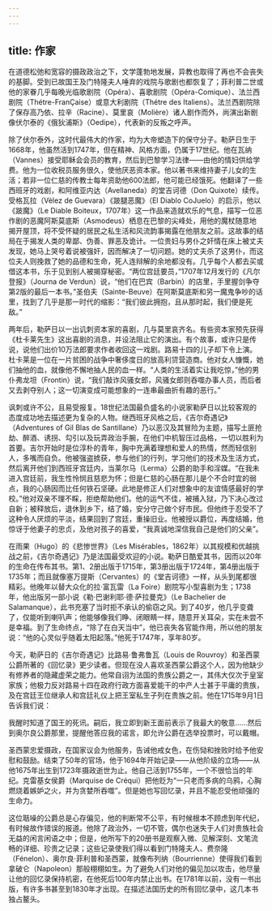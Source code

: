 ```yaml
---
---
---
```

title: 作家
---




在道德松弛和宽容的摄政政治之下，文学蓬勃地发展，异教也取得了再也不会丧失的基脚。受到已故国王及门特隆夫人唾弃的戏院与歌剧也都恢复了；菲利普二世或他的家眷几乎每晚光临歌剧院（Opéra）、喜歌剧院（Opéra-Comique）、法兰西剧院（Thétre-FranÇaise）或意大利剧院（Thétre des Italiens）。法兰西剧院除了保存高乃依、拉辛（Racine）、莫里哀（Molière）诸人剧作而外，尚演出新剧像伏尔泰的《俄狄浦斯》（Oedipe），代表新的反叛之呼声。

除了伏尔泰外，这时代最伟大的作家，均为大帝塑造下的保守分子。勒萨日生于1668年，他虽然活到1747年，但在精神、风格方面，仍属于17世纪。他在瓦纳（Vannes）接受耶稣会会员的教育，然后到巴黎学习法律——由他的情妇供给学费。他为一位收税员服务很久，使他厌恶资本家。他以著书来维持妻子儿女的生活；若非一位仁慈的传教士每年资助他600法郎，他可能已经饿死。他翻译了一些西班牙的戏剧，和阿维亚内达（Avellaneda）的堂吉诃德（Don Quixote）续传。受格瓦拉（Vèlez de Guevara）《跛腿恶魔》（El Diablo CoJuelo）的启示，他以《跛魔》（Le Diable Boiteux，1707年）这一作品来造就欢乐的气息，描写一位恶作剧的恶魔阿斯莫底斯（Asmodeus）栖息在巴黎的尖峰处，用他的魔杖随意地揭开屋顶，将不受怀疑的居民之私生活和风流韵事揭露在他朋友之前。这故事的结局在于揭发人类的卑鄙、伪善、罪恶及诡计。一位贵妇与男仆之奸情在床上被丈夫发现，她马上哭号着说被强奸，因而解决了一切问题。她的丈夫杀了这男仆，而这位夫人则挽救了她的品德和生命，死人连辩解的余地都没有。几乎每个人都去买或借这本书，乐于见到别人被揭穿秘密。“两位宫廷要员，”1707年12月发行的《凡尔登报》（Journa de Verdun）说，“他们在巴宾（Barbin）的店里，手里握剑争夺第2版的最后一本书。”圣伯夫（Sainte-Beuve）在阿斯莫底斯和另一魔鬼争吵的话里，找到了几乎是那一时代的缩影：“我们彼此拥抱，且从那时起，我们便是死敌。”

两年后，勒萨日以一出讥刺资本家的喜剧，几与莫里哀齐名。有些资本家预先获得《杜卡莱先生》这出喜剧的消息，并设法阻止它的演出。有个故事，或许只是传说，说他们出价10万法郎要求作者收回这一戏剧。路易十四的儿子却下令上演。杜卡莱是一位在一片贫困的战争中奢侈度日的放高利贷营造商。他对女人慷慨，她们抽他的血，就像他不懈地抽人民的血一样。“人类的生活着实让我吃惊，”他的男仆弗龙坦（Frontin）说，“我们敲诈风骚女郎，风骚女郎则吞噬办事人员，而后者又去剥夺别人；这一切演变成可能想象的一连串最曲折有趣的恶行。”

讽刺或许不公，且易受报复。18世纪法国最负盛名的小说家勒萨日以比较客观的态度成功地去描述更为复杂的人物。继西班牙风格之后，《吉尔奇遇记》（Adventures of Gil Blas de Santillane）乃以恶汉及其冒险为主题，描写土匪抢劫、醉酒、诱拐、勾引以及玩弄政治手腕，在他们中机智压过品格，一切以胜利为首要。吉尔开始时是位淳朴的青年，胸中充满着理想和爱人的热情，然而轻信别人，多嘴而自负。他被强盗掳获，参与他们的行列，学习他们的技术及生活方式，然后离开他们到西班牙宫廷内，当莱尔马（Lerma）公爵的助手和淫媒。“在我未进入宫廷前，我生性怜悯且慈悲为怀；但是仁慈的心肠在那儿是个不合时宜的弱点，我的心肠因而比任何铁石坚硬。此地是修正人们对想象中的友谊情感最好的学校。”他对双亲不理不睬，拒绝帮助他们。他的运气不佳，被捕入狱，乃下决心改过自新；被释放后，退休到乡下，结了婚，安分守己做个好市民。但他终于忍受不了这种令人厌烦的平淡，结果回到了宫廷，重操旧业。他被授以爵位，再度结婚，他惊讶于他妻子的忠贞，及他对孩子的喜爱，“我真诚地深信我自己是他们的父亲”。

在雨果（Hugo）的《悲惨世界》（Les Misérables，1862年）以其规模和优越挑战之前，《吉尔奇遇记》乃是法国最受欢迎的小说。勒萨日酷爱其书，因而以20年的生命在传布其书。第1、2册出版于1715年，第3册出版于1724年，第4册出版于1735年；而且就像塞万提斯（Cervantes）的《堂吉诃德》一样，从头到尾都很精彩。他晚年以替大众化的拉·富瓦雷（La Foire）剧院写小型喜剧为生；1738年，他出版另一部小说《勒·巴谢利耶·德·萨拉曼克》（Le Bachelier de Salamanque），此书充塞了当时拒不承认的偷窃之风。到了40岁，他几乎变聋了，仅能听到喇叭声；他能够像我们睁、闭眼睛一样，随意开关耳朵，实在未尝不是幸福。到了生命终点，“除了在白天当中”，他已丧失各官能作用，所以他的朋友说：“他的心灵似乎随着太阳起落。”他死于1747年，享年80岁。

今天，勒萨日的《吉尔奇遇记》比路易·鲁弗鲁瓦（Louis de Rouvroy）和圣西蒙公爵所著的《回忆录》更少读者。但现在没人喜欢圣西蒙公爵这个人，因为他缺少有修养者的隐藏虚荣之能力。他常自诩为法国的贵族公爵之一，其伟大仅次于皇室家族；他极力反对路易十四在政府行政方面喜爱能干的中产人士甚于平庸的贵族，及在宫廷王位继承人和宫廷礼仪上把王室私生子列在贵族之前。他在1715年9月1日告诉我们说：

我醒时知道了国王的死讯。嗣后，我立即到新王面前表示了我最大的敬意……然后到奥尔良公爵那里，提醒他答应我的诺言，即允许公爵在选举投票时，可以戴帽。



圣西蒙忠爱摄政，在国家议会为他服务，告诫他戒女色，在伤恸和挫败时给予他安慰和鼓励。结束了50年的官场，他于1694年开始记录——从他阶级的立场——从他1675年出生到1723年摄政逝世为止。他自己活到1755年，一个不很恰当的年纪。克雷基女侯爵（Marquise de Créqui）把他贬为“一只老而多病的乌鸦，心胸燃烧着嫉妒之火，并为贪婪所吞噬”。但是她也写回忆录，并且不能忍受他顽强的生命力。

这位聒噪的公爵总是心存偏见，他的判断常不公平，有时候根本不顾虑到年代纪，有时候故作错误的报道。他除了政治外，一切不管，偶尔也迷失于人们对贵族社会无益的闲言闲语之中；但是，他所写下的20册书是观察入微、见解深刻、文笔流畅的详细、珍贵之记录；这些记录使我们得以看到门特隆夫人、费奈隆（Fénelon）、奥尔良·菲利普和圣西蒙，就像布列纳（Bourrienne）使得我们看到拿破仑（Napoleon）那般栩栩如生。为了避免人们对他的偏见加以攻击，他尽量让他的回忆录保持机密，在他死后100年内禁止出书。在1781年以前，没有一书出版，有许多书甚至到1830年才出现。在描述法国历史的所有回忆录中，这几本书独占鳌头。